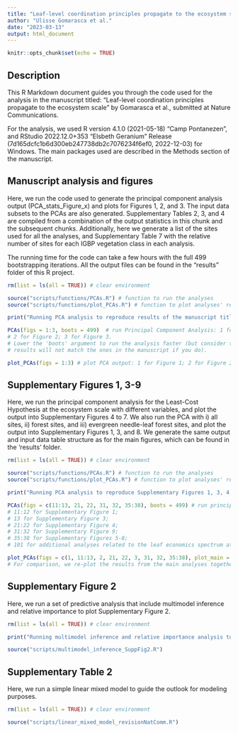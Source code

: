 ```yaml
---
title: "Leaf-level coordination principles propagate to the ecosystem scale"
author: "Ulisse Gomarasca et al."
date: "2023-03-13"
output: html_document
---
```


```r
knitr::opts_chunk$set(echo = TRUE)
```


## Description

This R Markdown document guides you through the code used for the analysis in the
manuscript titled: "Leaf-level coordination principles propagate to the ecosystem scale"
by Gomarasca et al., submitted at Nature Communications.

For the analysis, we used R version 4.1.0 (2021-05-18) "Camp Pontanezen", and
RStudio 2022.12.0+353 "Elsbeth Geranium" Release (7d165dcfc1b6d300eb247738db2c7076234f6ef0, 2022-12-03) for Windows.
The main packages used are described in the Methods section of the manuscript.




## Manuscript analysis and figures

Here, we run the code used to generate the principal component analysis output 
(PCA_stats_Figure_x) and plots for Figures 1, 2, and 3. The input data subsets
to the PCAs are also generated.
Supplementary Tables 2, 3, and 4 are compiled from a combination of the output
statistics in this chunk and the subsequent chunks.
Additionally, here we generate a list of the sites used for all the analyses, and
Supplementary Table 7 with the relative number of sites for each IGBP vegetation
class in each analysis.

The running time for the code can take a few hours with the full 499 bootstrapping
iterations.
All the output files can be found in the "results" folder of this R project.

```r
rm(list = ls(all = TRUE)) # clear environment

source("scripts/functions/PCAs.R") # function to run the analyses
source("scripts/functions/plot_PCAs.R") # function to plot analyses' results

print("Running PCA analysis to reproduce results of the manuscript titled: 'Leaf-level coordination principles propagate to the ecosystem scale'. This can take a few hours.")

PCAs(figs = 1:3, boots = 499)  # run Principal Component Analysis: 1 for Figure 1;
# 2 for Figure 2; 3 for Figure 3.
# Lower the 'boots' argument to run the analysis faster (but consider that the
# results will not match the ones in the manuscript if you do).

plot_PCAs(figs = 1:3) # plot PCA output: 1 for Figure 1; 2 for Figure 2; 3 for Figure 3.
```


## Supplementary Figures 1, 3-9

Here, we run the principal component analysis for the Least-Cost Hypothesis at
the ecosystem scale with different variables, and plot the output into
Supplementary Figures 4 to 7.
We also run the PCA with i) all sites, ii) forest sites, and iii) evergreen
needle-leaf forest sites, and plot the output into Supplementary Figures 1, 3,
and 8.
We generate the same output and input data table structure as for the main figures,
which can be found in the 'results' folder.

```r
rm(list = ls(all = TRUE)) # clear environment

source("scripts/functions/PCAs.R") # function to run the analyses
source("scripts/functions/plot_PCAs.R") # function to plot analyses' results

print("Running PCA analysis to reproduce Supplementary Figures 1, 3, 4, 5, 6, 7, and 8 in the Supplementary Information for the manuscript titled: 'Leaf-level coordination principles propagate to the ecosystem scale'. This can take a few hours.")

PCAs(figs = c(11:13, 21, 22, 31, 32, 35:38), boots = 499) # run principal component analysis to generate results for the supplementary figures:
# 11:12 for Supplementary Figure 1;
# 13 for Supplementary Figure 3;
# 21:22 for Supplementary Figure 4;
# 31:32 for Supplementary Figure 9;
# 35:38 for Supplementary Figures 5-8;
# 101 for additional analyses related to the leaf economics spectrum at the ecosystem scale (not included in the supplementary information)

plot_PCAs(figs = c(1, 11:13, 2, 21, 22, 3, 31, 32, 35:38), plot_main = F) # plot PCA results for the selected supplementary figures.
# For comparison, we re-plot the results from the main analyses together with all sites together with 'all forests' and 'evergreen needle-leaf forests' (Supplementary Figures 1, 3, 8), but we avoid re-plotting the main figures with the 'plot_main' argument set to false. Make sure to run the 'Manuscript analysis and figures' chunk if the results of the main analysis are not saved in the 'results' folder yet.
```


## Supplementary Figure 2

Here, we run a set of predictive analysis that include multimodel inference and
relative importance to plot Supplementary Figure 2.

```r
rm(list = ls(all = TRUE)) # clear environment

print("Running multimodel inference and relative importance analysis to reproduce Supplementary Figures 2 in the Supplementary information for the manuscript titled: 'Leaf-level coordination principles propagate to the ecosystem scale'")

source("scripts/multimodel_inference_SuppFig2.R")
```


## Supplementary Table 2

Here, we run a simple linear mixed model to guide the outlook for modeling purposes.

```r
rm(list = ls(all = TRUE)) # clear environment

source("scripts/linear_mixed_model_revisionNatComm.R")
```